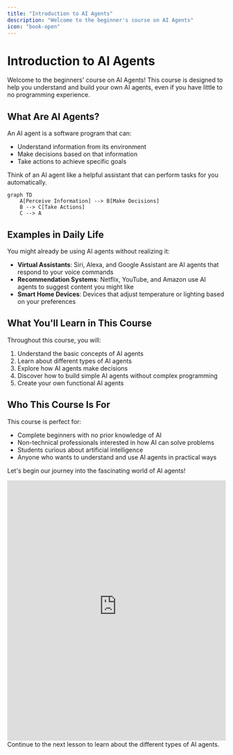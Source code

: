 ```yaml
---
title: "Introduction to AI Agents"
description: "Welcome to the beginner's course on AI Agents"
icon: "book-open"
---
```


# Introduction to AI Agents

Welcome to the beginners' course on AI Agents! This course is designed to help you understand and build your own AI agents, even if you have little to no programming experience.

## What Are AI Agents?

An AI agent is a software program that can:
- Understand information from its environment
- Make decisions based on that information
- Take actions to achieve specific goals

Think of an AI agent like a helpful assistant that can perform tasks for you automatically.

```mermaid
graph TD
    A[Perceive Information] --> B[Make Decisions]
    B --> C[Take Actions]
    C --> A
```

## Examples in Daily Life

You might already be using AI agents without realizing it:

- **Virtual Assistants**: Siri, Alexa, and Google Assistant are AI agents that respond to your voice commands
- **Recommendation Systems**: Netflix, YouTube, and Amazon use AI agents to suggest content you might like
- **Smart Home Devices**: Devices that adjust temperature or lighting based on your preferences

## What You'll Learn in This Course

Throughout this course, you will:

1. Understand the basic concepts of AI agents
2. Learn about different types of AI agents
3. Explore how AI agents make decisions
4. Discover how to build simple AI agents without complex programming
5. Create your own functional AI agents

## Who This Course Is For

This course is perfect for:
- Complete beginners with no prior knowledge of AI
- Non-technical professionals interested in how AI can solve problems
- Students curious about artificial intelligence
- Anyone who wants to understand and use AI agents in practical ways

Let's begin our journey into the fascinating world of AI agents!
<iframe 
  id="codeExecutionFrame"
  src="https://code-execution-server-agent4all.replit.app/?code=import%20openai%0A%0Aclient%20%3D%20openai.OpenAI()%0Aresult%20%3D%20client.chat.completions.create(%0A%20%20%20%20model%3D%22gpt-3.5-turbo%22%2C%0A%20%20%20%20messages%3D%5B%0A%20%20%20%20%20%20%20%20%7B%22role%22%3A%20%22user%22%2C%20%22content%22%3A%20%22Hello%20World%22%7D%0A%20%20%20%20%5D%0A)%0A%0Aprint(result.choices%5B0%5D.message.content)" 
  width="100%" 
  height="600px" 
  frameborder="0"
  allow="clipboard-read; clipboard-write"
  scrolling="yes"
  onload="resizeIframe(this)"
></iframe>

<IframeWithAutoHeight />

<CardGroup cols={1}>
  <Card title="Ready to Start?" icon="rocket">
    Continue to the next lesson to learn about the different types of AI agents.
  </Card>
</CardGroup>
